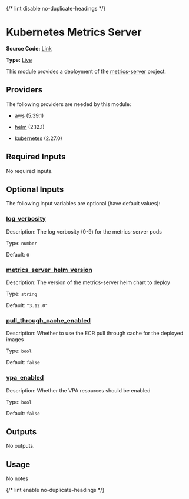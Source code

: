 {/* lint disable no-duplicate-headings */}

# Kubernetes Metrics Server

**Source Code:** [Link](https://github.com/Panfactum/stack/tree/__currentPanfactumVersion__/packages/terraform/kube_metrics_server)

**Type:** [Live](./overview)

This module provides a deployment of the [metrics-server](https://github.com/kubernetes-sigs/external-dns) project.

## Providers

The following providers are needed by this module:

* [aws](https://registry.terraform.io/providers/hashicorp/aws/5.39.1/docs) (5.39.1)

* [helm](https://registry.terraform.io/providers/hashicorp/helm/2.12.1/docs) (2.12.1)

* [kubernetes](https://registry.terraform.io/providers/hashicorp/kubernetes/2.27.0/docs) (2.27.0)

## Required Inputs

No required inputs.

## Optional Inputs

The following input variables are optional (have default values):

### <a name="input_log_verbosity" /> [log\_verbosity](#input_log_verbosity)

Description: The log verbosity (0-9) for the metrics-server pods

Type: `number`

Default: `0`

### <a name="input_metrics_server_helm_version" /> [metrics\_server\_helm\_version](#input_metrics_server_helm_version)

Description: The version of the metrics-server helm chart to deploy

Type: `string`

Default: `"3.12.0"`

### <a name="input_pull_through_cache_enabled" /> [pull\_through\_cache\_enabled](#input_pull_through_cache_enabled)

Description: Whether to use the ECR pull through cache for the deployed images

Type: `bool`

Default: `false`

### <a name="input_vpa_enabled" /> [vpa\_enabled](#input_vpa_enabled)

Description: Whether the VPA resources should be enabled

Type: `bool`

Default: `false`

## Outputs

No outputs.

## Usage

No notes

{/* lint enable no-duplicate-headings */}
